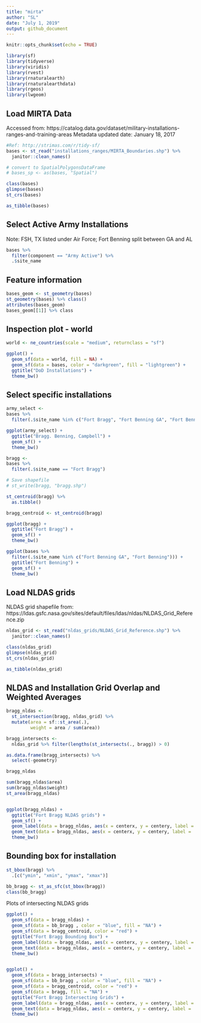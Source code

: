 ```yaml
---
title: "mirta"
author: "SL"
date: "July 1, 2019"
output: github_document
---
```


```r
knitr::opts_chunk$set(echo = TRUE)

library(sf)
library(tidyverse)
library(viridis)
library(rvest)
library(rnaturalearth)
library(rnaturalearthdata)
library(rgeos)
library(lwgeom)

```

## Load MIRTA Data
Accessed from: https://catalog.data.gov/dataset/military-installations-ranges-and-training-areas
Metadata updated date: January 18, 2017
```r
#Ref: http://strimas.com/r/tidy-sf/
bases <- st_read("installations_ranges/MIRTA_Boundaries.shp") %>% 
  janitor::clean_names()

# convert to SpatialPolygonsDataFrame
# bases_sp <- as(bases, "Spatial")

class(bases)
glimpse(bases)
st_crs(bases)

as_tibble(bases)
```

## Select Active Army Installations

Note: FSH, TX listed under Air Force; Fort Benning split between GA and AL
```r
bases %>% 
  filter(component == "Army Active") %>% 
  .$site_name

```

## Feature information
```r
bases_geom <- st_geometry(bases)
st_geometry(bases) %>% class()
attributes(bases_geom)
bases_geom[[1]] %>% class
```

## Inspection plot - world
```r

world <- ne_countries(scale = "medium", returnclass = "sf")

ggplot() +
  geom_sf(data = world, fill = NA) +
  geom_sf(data = bases, color = "darkgreen", fill = "lightgreen") +
  ggtitle("DoD Installations") +
  theme_bw()

```

## Select specific installations

```r
army_select <-
bases %>% 
  filter(.$site_name %in% c("Fort Bragg", "Fort Benning GA", "Fort Benning", "Fort Campbell" ))

ggplot(army_select) +
  ggtitle("Bragg. Benning, Campbell") +
  geom_sf() +
  theme_bw()

bragg <-
bases %>% 
  filter(.$site_name == "Fort Bragg")

# Save shapefile
# st_write(bragg, "bragg.shp")

st_centroid(bragg) %>% 
  as.tibble()

bragg_centroid <- st_centroid(bragg)

ggplot(bragg) +
  ggtitle("Fort Bragg") +
  geom_sf() +
  theme_bw()

ggplot(bases %>% 
  filter(.$site_name %in% c("Fort Benning GA", "Fort Benning"))) +
  ggtitle("Fort Benning") +
  geom_sf() +
  theme_bw()

```

## Load NLDAS grids
NLDAS grid shapefile from: https://ldas.gsfc.nasa.gov/sites/default/files/ldas/nldas/NLDAS_Grid_Reference.zip

```r

nldas_grid <- st_read("nldas_grids/NLDAS_Grid_Reference.shp") %>% 
  janitor::clean_names()

class(nldas_grid)
glimpse(nldas_grid)
st_crs(nldas_grid)

as_tibble(nldas_grid)

```


## NLDAS and Installation Grid Overlap and Weighted Averages

```r

bragg_nldas <-
  st_intersection(bragg, nldas_grid) %>% 
  mutate(area = sf::st_area(.),
         weight = area / sum(area))

bragg_intersects <-
  nldas_grid %>% filter(lengths(st_intersects(., bragg)) > 0)

as.data.frame(bragg_intersects) %>% 
  select(-geometry)

bragg_nldas

sum(bragg_nldas$area)
sum(bragg_nldas$weight)
st_area(bragg_nldas) 


ggplot(bragg_nldas) + 
  ggtitle("Fort Bragg NLDAS grids") +
  geom_sf() +
  geom_label(data = bragg_nldas, aes(x = centerx, y = centery, label = nldas_id), size = 3, fontface = "bold") +
  geom_text(data = bragg_nldas, aes(x = centerx, y = centery, label =  formatC(weight, format = "f", digits = 3)) , size = 3, position = position_nudge(y = -0.02)) +
  theme_bw()

```

## Bounding box for installation
```r
st_bbox(bragg) %>% 
  .[c("ymin", "xmin", "ymax", "xmax")]

bb_bragg <- st_as_sfc(st_bbox(bragg))
class(bb_bragg)


```

Plots of intersecting NLDAS grids
```r
ggplot() +
  geom_sf(data = bragg_nldas) +
  geom_sf(data = bb_bragg , color = "blue", fill = "NA") +
  geom_sf(data = bragg_centroid, color = "red") +
  ggtitle("Fort Bragg Bounding Box") +
  geom_label(data = bragg_nldas, aes(x = centerx, y = centery, label = nldas_id), size = 3, fontface = "bold") +
  geom_text(data = bragg_nldas, aes(x = centerx, y = centery, label =  formatC(weight, format = "f", digits = 3)) , size = 3, position = position_nudge(y = -0.02)) +
  theme_bw()


ggplot() +
  geom_sf(data = bragg_intersects) +
  geom_sf(data = bb_bragg , color = "blue", fill = "NA") +
  geom_sf(data = bragg_centroid, color = "red") +
  geom_sf(data = bragg, fill = "NA") +
  ggtitle("Fort Bragg Intersecting Grids") +
  geom_label(data = bragg_nldas, aes(x = centerx, y = centery, label = nldas_id), size = 3, fontface = "bold") +
  geom_text(data = bragg_nldas, aes(x = centerx, y = centery, label =  formatC(weight, format = "f", digits = 3)) , size = 3, position = position_nudge(y = -0.03)) +
  theme_bw()

```

